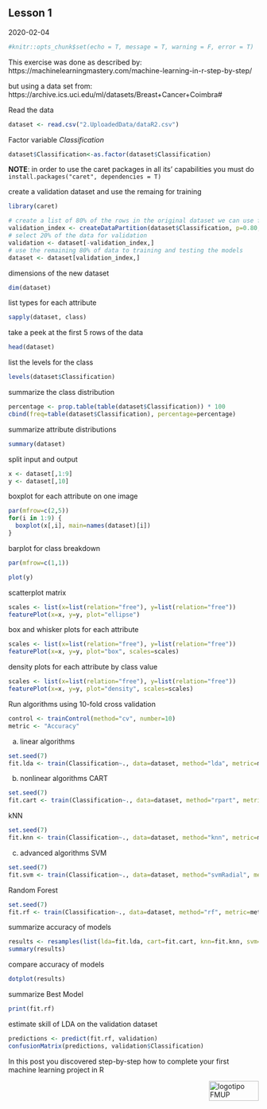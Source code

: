 ## Lesson 1

2020-02-04


```r
#knitr::opts_chunk$set(echo = T, message = T, warning = F, error = T)

```


This exercise was done as described by: https://machinelearningmastery.com/machine-learning-in-r-step-by-step/

but using a data set from:
https://archive.ics.uci.edu/ml/datasets/Breast+Cancer+Coimbra#

Read the data
```r
dataset <- read.csv("2.UploadedData/dataR2.csv")
```

Factor variable *Classification*
```r
dataset$Classification<-as.factor(dataset$Classification)
```

**NOTE**: in order to use the caret packages in all its' capabilities you must do `install.packages("caret", dependencies = T)`

create a validation dataset and use the remaing for training
```r
library(caret)

# create a list of 80% of the rows in the original dataset we can use for training
validation_index <- createDataPartition(dataset$Classification, p=0.80, list=FALSE)
# select 20% of the data for validation
validation <- dataset[-validation_index,]
# use the remaining 80% of data to training and testing the models
dataset <- dataset[validation_index,]
```

dimensions of the new dataset
```r
dim(dataset)
```

list types for each attribute
```r
sapply(dataset, class)
```

take a peek at the first 5 rows of the data
```r
head(dataset)
```

list the levels for the class
```r
levels(dataset$Classification)
```

summarize the class distribution
```r
percentage <- prop.table(table(dataset$Classification)) * 100
cbind(freq=table(dataset$Classification), percentage=percentage)
```

summarize attribute distributions
```r
summary(dataset)
```

split input and output
```r
x <- dataset[,1:9]
y <- dataset[,10]
```

boxplot for each attribute on one image
```r
par(mfrow=c(2,5))
for(i in 1:9) {
  boxplot(x[,i], main=names(dataset)[i])
}
```

barplot for class breakdown
```r
par(mfrow=c(1,1))

plot(y)
```

scatterplot matrix
```r
scales <- list(x=list(relation="free"), y=list(relation="free"))
featurePlot(x=x, y=y, plot="ellipse")
```

box and whisker plots for each attribute
```r
scales <- list(x=list(relation="free"), y=list(relation="free"))
featurePlot(x=x, y=y, plot="box", scales=scales)
```

density plots for each attribute by class value
```r
scales <- list(x=list(relation="free"), y=list(relation="free"))
featurePlot(x=x, y=y, plot="density", scales=scales)
```

Run algorithms using 10-fold cross validation
```r
control <- trainControl(method="cv", number=10)
metric <- "Accuracy"
```

a) linear algorithms
```r
set.seed(7)
fit.lda <- train(Classification~., data=dataset, method="lda", metric=metric, trControl=control)
```


b) nonlinear algorithms
CART
```r
set.seed(7)
fit.cart <- train(Classification~., data=dataset, method="rpart", metric=metric, trControl=control)
```
 
kNN
```r
set.seed(7)
fit.knn <- train(Classification~., data=dataset, method="knn", metric=metric, trControl=control)
```

c) advanced algorithms
SVM
```r
set.seed(7)
fit.svm <- train(Classification~., data=dataset, method="svmRadial", metric=metric, trControl=control)
```

Random Forest
```r
set.seed(7)
fit.rf <- train(Classification~., data=dataset, method="rf", metric=metric, trControl=control)
```

summarize accuracy of models
```r
results <- resamples(list(lda=fit.lda, cart=fit.cart, knn=fit.knn, svm=fit.svm, rf=fit.rf))
summary(results)
```

compare accuracy of models
```r
dotplot(results)
```

summarize Best Model
```r
print(fit.rf)
```

estimate skill of LDA on the validation dataset
```r
predictions <- predict(fit.rf, validation)
confusionMatrix(predictions, validation$Classification)
```

In this post you discovered step-by-step how to complete your first machine learning project in R


<img src="images/logoFMUP.png" alt="logotipo FMUP" style="width:100px;height:40px;" align="right">
